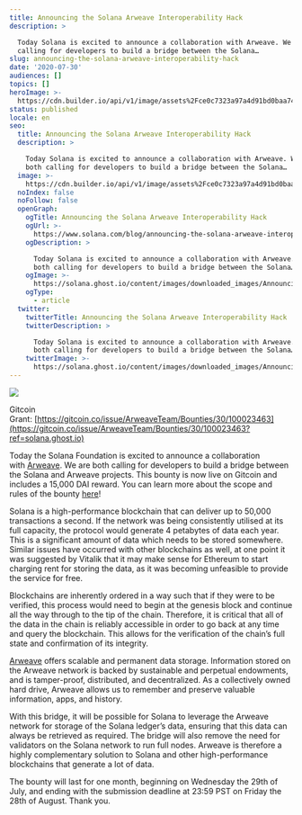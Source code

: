 ```yaml
---
title: Announcing the Solana Arweave Interoperability Hack
description: >

  Today Solana is excited to announce a collaboration with Arweave. We are both
  calling for developers to build a bridge between the Solana…
slug: announcing-the-solana-arweave-interoperability-hack
date: '2020-07-30'
audiences: []
topics: []
heroImage: >-
  https://cdn.builder.io/api/v1/image/assets%2Fce0c7323a97a4d91bd0baa7490ec9139%2Ff3df8a2c578f4aae84e28ceab71cfb30
status: published
locale: en
seo:
  title: Announcing the Solana Arweave Interoperability Hack
  description: >

    Today Solana is excited to announce a collaboration with Arweave. We are
    both calling for developers to build a bridge between the Solana…
  image: >-
    https://cdn.builder.io/api/v1/image/assets%2Fce0c7323a97a4d91bd0baa7490ec9139%2Ff3df8a2c578f4aae84e28ceab71cfb30
  noIndex: false
  noFollow: false
  openGraph:
    ogTitle: Announcing the Solana Arweave Interoperability Hack
    ogUrl: >-
      https://www.solana.com/blog/announcing-the-solana-arweave-interoperability-hack
    ogDescription: >

      Today Solana is excited to announce a collaboration with Arweave. We are
      both calling for developers to build a bridge between the Solana…
    ogImage: >-
      https://solana.ghost.io/content/images/downloaded_images/Announcing-the-Solana-Arweave-Interoperability-Hack/1-tnBPpHyl4zefD0Ulrqmg0g-3.gif
    ogType:
      - article
  twitter:
    twitterTitle: Announcing the Solana Arweave Interoperability Hack
    twitterDescription: >

      Today Solana is excited to announce a collaboration with Arweave. We are
      both calling for developers to build a bridge between the Solana…
    twitterImage: >-
      https://solana.ghost.io/content/images/downloaded_images/Announcing-the-Solana-Arweave-Interoperability-Hack/1-tnBPpHyl4zefD0Ulrqmg0g-3.gif
---
```


![](/announcing-the-solana-arweave-interoperability-hack/image-1.gif)

Gitcoin Grant: [https://gitcoin.co/issue/ArweaveTeam/Bounties/30/100023463](https://gitcoin.co/issue/ArweaveTeam/Bounties/30/100023463?ref=solana.ghost.io)

Today the Solana Foundation is excited to announce a collaboration with [Arweave](https://www.arweave.org/?ref=solana.ghost.io). We are both calling for developers to build a bridge between the Solana and Arweave projects. This bounty is now live on Gitcoin and includes a 15,000 DAI reward. You can learn more about the scope and rules of the bounty [here](https://gitcoin.co/issue/ArweaveTeam/Bounties/30/100023463?ref=solana.ghost.io)!

Solana is a high-performance blockchain that can deliver up to 50,000 transactions a second. If the network was being consistently utilised at its full capacity, the protocol would generate 4 petabytes of data each year. This is a significant amount of data which needs to be stored somewhere. Similar issues have occurred with other blockchains as well, at one point it was suggested by Vitalik that it may make sense for Ethereum to start charging rent for storing the data, as it was becoming unfeasible to provide the service for free.

Blockchains are inherently ordered in a way such that if they were to be verified, this process would need to begin at the genesis block and continue all the way through to the tip of the chain. Therefore, it is critical that all of the data in the chain is reliably accessible in order to go back at any time and query the blockchain. This allows for the verification of the chain’s full state and confirmation of its integrity.

[Arweave](https://www.arweave.org/?ref=solana.ghost.io) offers scalable and permanent data storage. Information stored on the Arweave network is backed by sustainable and perpetual endowments, and is tamper-proof, distributed, and decentralized. As a collectively owned hard drive, Arweave allows us to remember and preserve valuable information, apps, and history.

With this bridge, it will be possible for Solana to leverage the Arweave network for storage of the Solana ledger’s data, ensuring that this data can always be retrieved as required. The bridge will also remove the need for validators on the Solana network to run full nodes. Arweave is therefore a highly complementary solution to Solana and other high-performance blockchains that generate a lot of data.

The bounty will last for one month, beginning on Wednesday the 29th of July, and ending with the submission deadline at 23:59 PST on Friday the 28th of August. Thank you.
